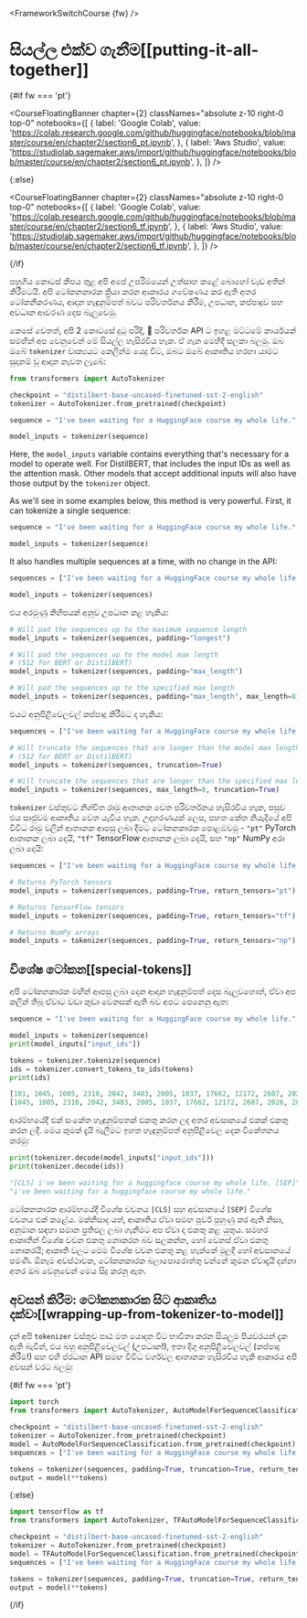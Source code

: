<FrameworkSwitchCourse {fw} />

# සියල්ල එක්ව ගැනීම[[putting-it-all-together]]

{#if fw === 'pt'}

<CourseFloatingBanner
  chapter={2}
  classNames="absolute z-10 right-0 top-0"
  notebooks={[
    {
      label: 'Google Colab',
      value:
        'https://colab.research.google.com/github/huggingface/notebooks/blob/master/course/en/chapter2/section6_pt.ipynb',
    },
    {
      label: 'Aws Studio',
      value:
        'https://studiolab.sagemaker.aws/import/github/huggingface/notebooks/blob/master/course/en/chapter2/section6_pt.ipynb',
    },
  ]}
/>

{:else}

<CourseFloatingBanner
  chapter={2}
  classNames="absolute z-10 right-0 top-0"
  notebooks={[
    {
      label: 'Google Colab',
      value:
        'https://colab.research.google.com/github/huggingface/notebooks/blob/master/course/en/chapter2/section6_tf.ipynb',
    },
    {
      label: 'Aws Studio',
      value:
        'https://studiolab.sagemaker.aws/import/github/huggingface/notebooks/blob/master/course/en/chapter2/section6_tf.ipynb',
    },
  ]}
/>

{/if}

පහුගිය කොටස් කීපය තුළ අපි අපේ උපරිමයෙන් උත්සාහ කළේ බොහෝ වැඩ අතින් කිරීමටයි. අපි ටෝකනකාරක ක්‍රියා කරන ආකාරය ගවේෂණය කර ඇති අතර ටෝකනීකරණය, ආදාන හැඳුනුම්පත් බවට පරිවර්තනය කිරීම, උපධාන, කප්පාදුව සහ අවධාන ආවරණ දෙස බැලුවෙමු.

කෙසේ වෙතත්, අපි 2 කොටසේ දුටු පරිදි, 🤗 පරිවර්තක API ට ඉහළ මට්ටමේ කාර්යයක් සමඟින් අප වෙනුවෙන් මේ සියල්ල හැසිරවිය හැක. ඒ ගැන මෙහිදී සලකා බලමු. ඔබ ඔබේ `tokenizer` වාක්‍යයට කෙලින්ම යෙදු විට, ඔබට ඔබේ ආකෘතිය හරහා යාමට සුදානම් වූ ආදාන නැවත ලැබේ:

```py
from transformers import AutoTokenizer

checkpoint = "distilbert-base-uncased-finetuned-sst-2-english"
tokenizer = AutoTokenizer.from_pretrained(checkpoint)

sequence = "I've been waiting for a HuggingFace course my whole life."

model_inputs = tokenizer(sequence)
```

Here, the `model_inputs` variable contains everything that's necessary for a model to operate well. For DistilBERT, that includes the input IDs as well as the attention mask. Other models that accept additional inputs will also have those output by the `tokenizer` object.

As we'll see in some examples below, this method is very powerful. First, it can tokenize a single sequence:

```py
sequence = "I've been waiting for a HuggingFace course my whole life."

model_inputs = tokenizer(sequence)
```

It also handles multiple sequences at a time, with no change in the API:

```py
sequences = ["I've been waiting for a HuggingFace course my whole life.", "So have I!"]

model_inputs = tokenizer(sequences)
```

එය අරමුණු කිහිපයක් අනුව උපධාන කළ හැකිය:

```py
# Will pad the sequences up to the maximum sequence length
model_inputs = tokenizer(sequences, padding="longest")

# Will pad the sequences up to the model max length
# (512 for BERT or DistilBERT)
model_inputs = tokenizer(sequences, padding="max_length")

# Will pad the sequences up to the specified max length
model_inputs = tokenizer(sequences, padding="max_length", max_length=8)
```

එයට අනුපිළිවෙලවල් කප්පාදු කිරීමට ද හැකිය:

```py
sequences = ["I've been waiting for a HuggingFace course my whole life.", "So have I!"]

# Will truncate the sequences that are longer than the model max length
# (512 for BERT or DistilBERT)
model_inputs = tokenizer(sequences, truncation=True)

# Will truncate the sequences that are longer than the specified max length
model_inputs = tokenizer(sequences, max_length=8, truncation=True)
```

`tokenizer` වස්තුවට නිශ්චිත රාමු ආතානක වෙත පරිවර්තනය හැසිරවිය හැක, පසුව එය සෘජුවම ආකෘතිය වෙත යැවිය හැක. උදාහරණයක් ලෙස, පහත කේත නියැදියේ අපි විවිධ රාමු වලින් ආතානක ආපසු ලබා දීමට ටෝකනකාරක පොළඹවමු - `"pt"` PyTorch ආතානක ලබා දෙයි, `"tf"` TensorFlow ආතානක ලබා දෙයි, සහ `"np"` NumPy අරා ලබා දෙයි:

```py
sequences = ["I've been waiting for a HuggingFace course my whole life.", "So have I!"]

# Returns PyTorch tensors
model_inputs = tokenizer(sequences, padding=True, return_tensors="pt")

# Returns TensorFlow tensors
model_inputs = tokenizer(sequences, padding=True, return_tensors="tf")

# Returns NumPy arrays
model_inputs = tokenizer(sequences, padding=True, return_tensors="np")
```

## විශේෂ ටෝකන[[special-tokens]]

අපි ටෝකනකාරක මඟින් ආපසු ලබා දෙන ආදාන හැඳුනුම්පත් දෙස බැලුවහොත්, ඒවා අප කලින් තිබූ ඒවාට වඩා කුඩා වෙනසක් ඇති බව අපට පෙනෙනු ඇත:

```py
sequence = "I've been waiting for a HuggingFace course my whole life."

model_inputs = tokenizer(sequence)
print(model_inputs["input_ids"])

tokens = tokenizer.tokenize(sequence)
ids = tokenizer.convert_tokens_to_ids(tokens)
print(ids)
```

```python out
[101, 1045, 1005, 2310, 2042, 3403, 2005, 1037, 17662, 12172, 2607, 2026, 2878, 2166, 1012, 102]
[1045, 1005, 2310, 2042, 3403, 2005, 1037, 17662, 12172, 2607, 2026, 2878, 2166, 1012]
```

ආරම්භයේදී එක් සංකේත හැඳුනුම්පතක් එකතු කරන ලද අතර අවසානයේ එකක් එකතු කරන ලදී. මෙය කුමක් දැයි බැලීමට ඉහත හැඳුනුම්පත් අනුපිළිවෙල දෙක විකේතනය කරමු:

```py
print(tokenizer.decode(model_inputs["input_ids"]))
print(tokenizer.decode(ids))
```

```python out
"[CLS] i've been waiting for a huggingface course my whole life. [SEP]"
"i've been waiting for a huggingface course my whole life."
```

ටෝකනකාරක ආරම්භයේදී විශේෂ වචනය `[CLS]` සහ අවසානයේ `[SEP]` විශේෂ වචනය එක් කළේය. මක්නිසාද යත්, ආකෘතිය ඒවා සමඟ පූර්ව පුහුණු කර ඇති නිසා, අනුමාන සඳහා සමාන ප්‍රතිඵල ලබා ගැනීමට අප ඒවා ද එකතු කළ යුතුය. සමහර ආකෘතීන් විශේෂ වචන එකතු නොකරන බව සලකන්න, හෝ වෙනස් ඒවා එකතු නොකරයි; ආකෘති වලට මෙම විශේෂ වචන එකතු කළ හැක්කේ මුලදී හෝ අවසානයේ පමණි. ඕනෑම අවස්ථාවක, ටෝකනකාරක බලාපොරොත්තු වන්නේ කුමන ඒවාදැයි දන්නා අතර ඔබ වෙනුවෙන් මෙය සිදු කරනු ඇත.

## අවසන් කිරීම: ටෝකනකාරක සිට ආකෘතිය දක්වා[[wrapping-up-from-tokenizer-to-model]]

දැන් අපි `tokenizer` වස්තුව පාඨ මත යොදන විට භාවිතා කරන සියලුම පියවරයන් දැක ඇති බැවින්, එය බහු අනුපිළිවෙලවල් (උපධාන!), ඉතා දිගු අනුපිළිවෙලවල් (කප්පාදු කිරීම!) සහ එහි ප්රධාන API සමඟ විවිධ වර්ගවල ආතානක හැසිරවිය හැකි ආකාරය අපි අවසන් වරට බලමු:

{#if fw === 'pt'}

```py
import torch
from transformers import AutoTokenizer, AutoModelForSequenceClassification

checkpoint = "distilbert-base-uncased-finetuned-sst-2-english"
tokenizer = AutoTokenizer.from_pretrained(checkpoint)
model = AutoModelForSequenceClassification.from_pretrained(checkpoint)
sequences = ["I've been waiting for a HuggingFace course my whole life.", "So have I!"]

tokens = tokenizer(sequences, padding=True, truncation=True, return_tensors="pt")
output = model(**tokens)
```

{:else}

```py
import tensorflow as tf
from transformers import AutoTokenizer, TFAutoModelForSequenceClassification

checkpoint = "distilbert-base-uncased-finetuned-sst-2-english"
tokenizer = AutoTokenizer.from_pretrained(checkpoint)
model = TFAutoModelForSequenceClassification.from_pretrained(checkpoint)
sequences = ["I've been waiting for a HuggingFace course my whole life.", "So have I!"]

tokens = tokenizer(sequences, padding=True, truncation=True, return_tensors="tf")
output = model(**tokens)
```

{/if}

